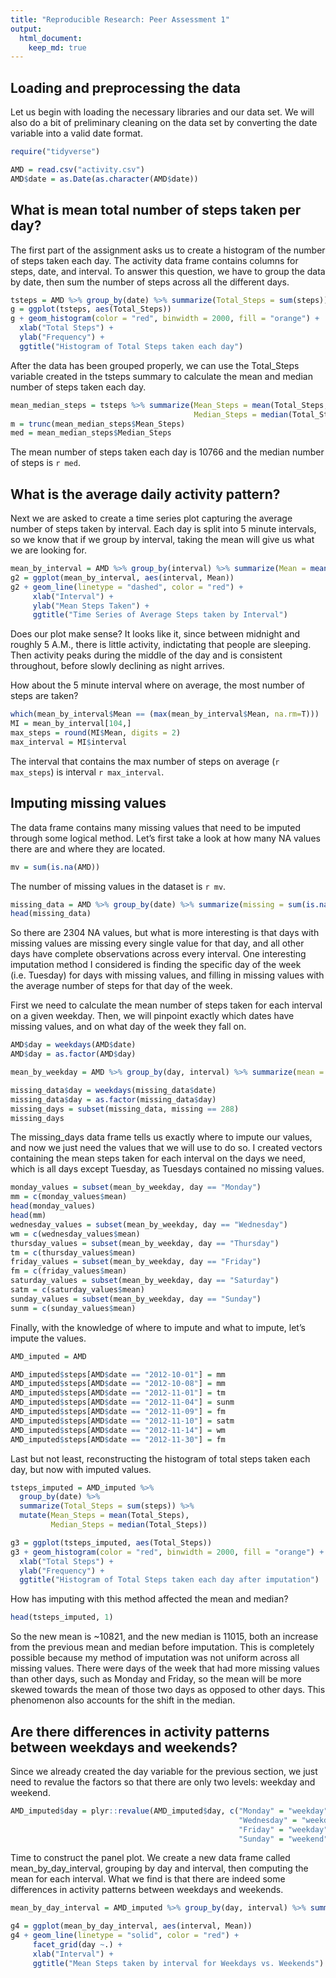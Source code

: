 ```yaml
---
title: "Reproducible Research: Peer Assessment 1"
output: 
  html_document:
    keep_md: true
---
```


## Loading and preprocessing the data

Let us begin with loading the necessary libraries and our data set. We will also do a bit of preliminary
cleaning on the data set by converting the date variable into a valid date format.
```r
require("tidyverse")
```


```r
AMD = read.csv("activity.csv")
AMD$date = as.Date(as.character(AMD$date))
```

## What is mean total number of steps taken per day?

The first part of the assignment asks us to create a histogram of the number of steps taken each day. The 
activity data frame contains columns for steps, date, and interval. To answer this question, we have to
group the data by date, then sum the number of steps across all the different days.

```r
tsteps = AMD %>% group_by(date) %>% summarize(Total_Steps = sum(steps))
g = ggplot(tsteps, aes(Total_Steps))
g + geom_histogram(color = "red", binwidth = 2000, fill = "orange") +
  xlab("Total Steps") +
  ylab("Frequency") +
  ggtitle("Histogram of Total Steps taken each day")
```

After the data has been grouped properly, we can use the Total_Steps variable created in the tsteps summary
to calculate the mean and median number of steps taken each day.

```r
mean_median_steps = tsteps %>% summarize(Mean_Steps = mean(Total_Steps, na.rm =T),
                                         Median_Steps = median(Total_Steps, na.rm=T))
m = trunc(mean_median_steps$Mean_Steps)
med = mean_median_steps$Median_Steps
```

The mean number of steps taken each day is 10766 and the median number of steps is `r med`.

## What is the average daily activity pattern?

Next we are asked to create a time series plot capturing the average number of steps taken by interval. Each
day is split into 5 minute intervals, so we know that if we group by interval, taking the mean will give us
what we are looking for. 

```r
mean_by_interval = AMD %>% group_by(interval) %>% summarize(Mean = mean(steps, na.rm = T))
g2 = ggplot(mean_by_interval, aes(interval, Mean))
g2 + geom_line(linetype = "dashed", color = "red") +
     xlab("Interval") +
     ylab("Mean Steps Taken") +
     ggtitle("Time Series of Average Steps taken by Interval")
```

Does our plot make sense? It looks like it, since between midnight and roughly 5 A.M., there is little activity,
indictating that people are sleeping. Then activity peaks during the middle of the day and is consistent throughout, before slowly declining as night arrives. 

How about the 5 minute interval where on average, the most number of steps are taken?
```r
which(mean_by_interval$Mean == (max(mean_by_interval$Mean, na.rm=T)))
MI = mean_by_interval[104,]
max_steps = round(MI$Mean, digits = 2)
max_interval = MI$interval
```
The interval that contains the max number of steps on average (`r max_steps`) is interval `r max_interval`.

## Imputing missing values

The data frame contains many missing values that need to be imputed through some logical method. Let's first
take a look at how many NA values there are and where they are located.
```r
mv = sum(is.na(AMD))
```
The number of missing values in the dataset is `r mv`.

```r
missing_data = AMD %>% group_by(date) %>% summarize(missing = sum(is.na(steps)))
head(missing_data)
```
So there are 2304 NA values, but what is more interesting is that days with missing values are missing every
single value for that day, and all other days have complete observations across every interval. One interesting
imputation method I considered is finding the specific day of the week (i.e. Tuesday) for days with missing 
values, and filling in missing values with the average number of steps for that day of the week. 

First we need to calculate the mean number of steps taken for each interval on a given weekday. Then, we will
pinpoint exactly which dates have missing values, and on what day of the week they fall on.

```r
AMD$day = weekdays(AMD$date)
AMD$day = as.factor(AMD$day)

mean_by_weekday = AMD %>% group_by(day, interval) %>% summarize(mean = mean(steps,na.rm=T))

missing_data$day = weekdays(missing_data$date)
missing_data$day = as.factor(missing_data$day)
missing_days = subset(missing_data, missing == 288)
missing_days
```

The missing_days data frame tells us exactly where to impute our values, and now we just need the values
that we will use to do so. I created vectors containing the mean steps taken for each interval on the days
we need, which is all days except Tuesday, as Tuesdays contained no missing values. 

```r
monday_values = subset(mean_by_weekday, day == "Monday")
mm = c(monday_values$mean)
head(monday_values)
head(mm)
wednesday_values = subset(mean_by_weekday, day == "Wednesday")
wm = c(wednesday_values$mean)
thursday_values = subset(mean_by_weekday, day == "Thursday")
tm = c(thursday_values$mean)
friday_values = subset(mean_by_weekday, day == "Friday")
fm = c(friday_values$mean)
saturday_values = subset(mean_by_weekday, day == "Saturday")
satm = c(saturday_values$mean)
sunday_values = subset(mean_by_weekday, day == "Sunday")
sunm = c(sunday_values$mean)
```

Finally, with the knowledge of where to impute and what to impute, let's impute the values.
```r
AMD_imputed = AMD

AMD_imputed$steps[AMD$date == "2012-10-01"] = mm
AMD_imputed$steps[AMD$date == "2012-10-08"] = mm
AMD_imputed$steps[AMD$date == "2012-11-01"] = tm
AMD_imputed$steps[AMD$date == "2012-11-04"] = sunm
AMD_imputed$steps[AMD$date == "2012-11-09"] = fm
AMD_imputed$steps[AMD$date == "2012-11-10"] = satm
AMD_imputed$steps[AMD$date == "2012-11-14"] = wm
AMD_imputed$steps[AMD$date == "2012-11-30"] = fm
```

Last but not least, reconstructing the histogram of total steps taken each day, but now with imputed values.
```r
tsteps_imputed = AMD_imputed %>% 
  group_by(date) %>% 
  summarize(Total_Steps = sum(steps)) %>%
  mutate(Mean_Steps = mean(Total_Steps),
         Median_Steps = median(Total_Steps))

g3 = ggplot(tsteps_imputed, aes(Total_Steps))
g3 + geom_histogram(color = "red", binwidth = 2000, fill = "orange") +
  xlab("Total Steps") +
  ylab("Frequency") +
  ggtitle("Histogram of Total Steps taken each day after imputation")
```

How has imputing with this method affected the mean and median? 
```r
head(tsteps_imputed, 1)
```
So the new mean is ~10821, and the new median is 11015, both an increase from the previous mean and median
before imputation. This is completely possible because my method of imputation was not uniform across all
missing values. There were days of the week that had more missing values than other days, such as Monday and
Friday, so the mean will be more skewed towards the mean of those two days as opposed to other days. This
phenomenon also accounts for the shift in the median. 

## Are there differences in activity patterns between weekdays and weekends?

Since we already created the day variable for the previous section, we just need to revalue the factors
so that there are only two levels: weekday and weekend.

```r
AMD_imputed$day = plyr::revalue(AMD_imputed$day, c("Monday" = "weekday", "Tuesday" = "weekday",
                                                   "Wednesday" = "weekday", "Thursday" = "weekday",
                                                   "Friday" = "weekday", "Saturday" = "weekend",
                                                   "Sunday" = "weekend"))
```

Time to construct the panel plot. We create a new data frame called mean_by_day_interval, grouping by
day and interval, then computing the mean for each interval. What we find is that there are indeed
some differences in activity patterns between weekdays and weekends.

```r
mean_by_day_interval = AMD_imputed %>% group_by(day, interval) %>% summarize(Mean = mean(steps))

g4 = ggplot(mean_by_day_interval, aes(interval, Mean))
g4 + geom_line(linetype = "solid", color = "red") +
     facet_grid(day ~.) +
     xlab("Interval") +
     ggtitle("Mean Steps taken by interval for Weekdays vs. Weekends")
```

